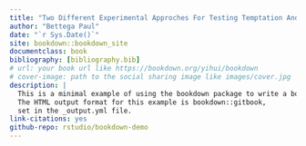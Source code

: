 ```yaml
--- 
title: "Two Different Experimental Approches For Testing Temptation And A Test Of Stability Of Individual Risk Preferences"
author: "Bettega Paul"
date: "`r Sys.Date()`"
site: bookdown::bookdown_site
documentclass: book
bibliography: [bibliography.bib]
# url: your book url like https://bookdown.org/yihui/bookdown
# cover-image: path to the social sharing image like images/cover.jpg
description: |
  This is a minimal example of using the bookdown package to write a book.
  The HTML output format for this example is bookdown::gitbook,
  set in the _output.yml file.
link-citations: yes
github-repo: rstudio/bookdown-demo
---
```



